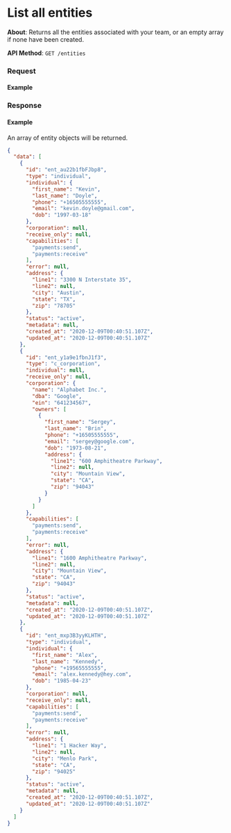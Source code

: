 
# List all entities

**About**: Returns all the entities associated with your team, or an empty array if none have been created.

**API Method**: `GET /entities`

### Request

#### Example
<EntitiesList />

### Response

#### Example

An array of entity objects will be returned.

```json
{
  "data": [
    {
      "id": "ent_au22b1fbFJbp8",
      "type": "individual",
      "individual": {
        "first_name": "Kevin",
        "last_name": "Doyle",
        "phone": "+16505555555",
        "email": "kevin.doyle@gmail.com",
        "dob": "1997-03-18"
      },
      "corporation": null,
      "receive_only": null,
      "capabilities": [
        "payments:send",
        "payments:receive"
      ],
      "error": null,
      "address": {
        "line1": "3300 N Interstate 35",
        "line2": null,
        "city": "Austin",
        "state": "TX",
        "zip": "78705"
      },
      "status": "active",
      "metadata": null,
      "created_at": "2020-12-09T00:40:51.107Z",
      "updated_at": "2020-12-09T00:40:51.107Z"
    },
    {
      "id": "ent_y1a9e1fbnJ1f3",
      "type": "c_corporation",
      "individual": null,
      "receive_only": null,
      "corporation": {
        "name": "Alphabet Inc.",
        "dba": "Google",
        "ein": "641234567",
        "owners": [
          {
            "first_name": "Sergey",
            "last_name": "Brin",
            "phone": "+16505555555",
            "email": "sergey@google.com",
            "dob": "1973-08-21",
            "address": {
              "line1": "600 Amphitheatre Parkway",
              "line2": null,
              "city": "Mountain View",
              "state": "CA",
              "zip": "94043"
            }
          }
        ]
      },
      "capabilities": [
        "payments:send",
        "payments:receive"
      ],
      "error": null,
      "address": {
        "line1": "1600 Amphitheatre Parkway",
        "line2": null,
        "city": "Mountain View",
        "state": "CA",
        "zip": "94043"
      },
      "status": "active",
      "metadata": null,
      "created_at": "2020-12-09T00:40:51.107Z",
      "updated_at": "2020-12-09T00:40:51.107Z"
    },
    {
      "id": "ent_mxp3B3yyKLHTH",
      "type": "individual",
      "individual": {
        "first_name": "Alex",
        "last_name": "Kennedy",
        "phone": "+19565555555",
        "email": "alex.kennedy@hey.com",
        "dob": "1985-04-23"
      },
      "corporation": null,
      "receive_only": null,
      "capabilities": [
        "payments:send",
        "payments:receive"
      ],
      "error": null,
      "address": {
        "line1": "1 Hacker Way",
        "line2": null,
        "city": "Menlo Park",
        "state": "CA",
        "zip": "94025"
      },
      "status": "active",
      "metadata": null,
      "created_at": "2020-12-09T00:40:51.107Z",
      "updated_at": "2020-12-09T00:40:51.107Z"
    }
  ]
}
```
